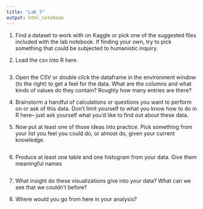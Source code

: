 ```yaml
---
title: "Lab 3"
output: html_notebook
---
```


1. Find a dataset to work with on Kaggle or pick one of the suggested files included with the lab notebook. If finding your own, try to pick something that could be subjected to humanistic inquiry.

2. Load the csv into R here.
```r

```

3. Open the CSV or double click the dataframe in the environment window (to the right) to get a feel for the data. What are the columns and what kinds of values do they contain? Roughly how many entries are there? 

4. Brainstorm a handful of calculations or questions you want to perform on or ask of this data. Don't limit yourself to what you know how to do in R here-- just ask yourself what you'd like to find out about these data.


5. Now put at least one of those ideas into practice. Pick something from your list you feel you could do, or almost do, given your current knowledge.
```r


```

6. Produce at least one table and one histogram from your data. Give them meaningful names
```r

```

7. What insight do these visualizations give into your data? What can we see that we couldn't before? 



8. Where would you go from here in your analysis?
